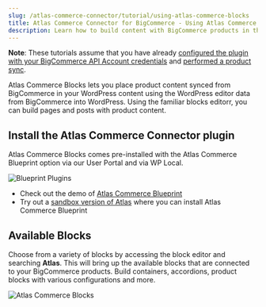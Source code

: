 ```yaml
---
slug: /atlas-commerce-connector/tutorial/using-atlas-commerce-blocks
title: Atlas Commerce Connector for BigCommerce - Using Atlas Commerce Blocks
description: Learn how to build content with BigCommerce products in the WordPress editor.
---
```


**Note**: These tutorials assume that you have already [configured the plugin with your BigCommerce API Account credentials](connecting-bigcommerce.mdx) and [performed a product sync](performing-sync.mdx).

Atlas Commerce Blocks lets you place product content synced from BigCommerce in your WordPress content using the WordPress editor data from BigCommerce into WordPress. Using the familiar blocks editorr, you can build pages and posts with product content.

## Install the Atlas Commerce Connector plugin

Atlas Commerce Blocks comes pre-installed with the Atlas Commerce Blueprint option via our User Portal and via WP Local.

![Blueprint Plugins](../images/blueprint-plugins.png)

- Check out the demo of [Atlas Commerce Blueprint](#)
- Try out a [sandbox version of Atlas](#) where you can install Atlas Commerce Blueprint

## Available Blocks

Choose from a variety of blocks by accessing the block editor and searching **Atlas**. This will bring up the available blocks that are connected to your BigCommerce products. Build containers, accordions, product blocks with various configurations and more.

![Atlas Commerce Blocks](../images/atlas-commerce-blocks.png)
